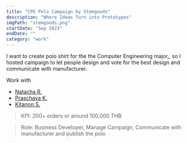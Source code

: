 ```yaml
---
title: "CPE Polo Campaign by Stemgoods"
description: "Where Ideas Turn into Prototypes"
imgPath: "stemgoods.png"
startDate: "Sep 2023"
endDate: ""
category: "work"
---
```


I want to create polo shirt for the the Computer Engineering major,, so I hosted campaign to let people design and vote for the best design and communicate with manufacturer.

Work with 
- [Natacha R.](https://www.linkedin.com/in/natacha-rungbanpant-465984294/)
- [Praschaya K.](https://www.linkedin.com/in/praschaya-kornnittisarat/)
- [Kitanon S.](https://www.linkedin.com/in/kitanon-santabut-872476344/)

> KPI: 200+ orders or around 100,000 THB

> Role: Business Developer, Manage Campaign, Communicate with manufacturer and publish the polo


